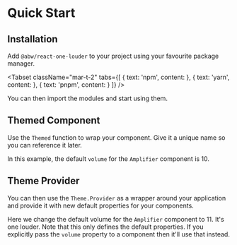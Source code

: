 
# Quick Start

## Installation

Add `@abw/react-one-louder` to your project using your favourite package
manager.

<Tabset
  className="mar-t-2"
  tabs={[
    {
      text: 'npm',
      content:
        <Snippet
          file="install/npm.sh"
          expand
        />
    },
    {
      text: 'yarn',
      content:
        <Snippet
          file="install/yarn.sh"
          expand
        />
    },
    {
      text: 'pnpm',
      content:
        <Snippet
          file="install/pnpm.sh"
          expand
        />
    }
  ]}
/>

You can then import the modules and start using them.

<Snippet
  file="Import.jsx"
  expand
/>

## Themed Component

Use the `Themed` function to wrap your component.  Give it a unique name so
you can reference it later.

In this example, the default `volume` for the `Amplifier` component is 10.

<Snippet
  file="ThemedAmplifier.jsx"
  highlightLines="7"
  expand
/>

## Theme Provider

You can then use the `Theme.Provider` as a wrapper around your application
and provide it with new default properties for your components.

Here we change the default volume for the `Amplifier` component to 11.
It's one louder.  Note that this only defines the default properties.  If
you explicitly pass the `volume` property to a component then it'll use
that instead.

<Example
  Component={ThemedAmp}
  code={ThemedAmpSrc}
  language="jsx"
  caption="Hello World!"
  highlightLines="12,15"
  expand
/>